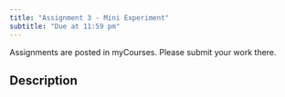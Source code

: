 ```yaml
---
title: "Assignment 3 - Mini Experiment"
subtitle: "Due at 11:59 pm"
---
```


::: callout-important
Assignments are posted in myCourses. Please submit your work there.
:::

## Description
